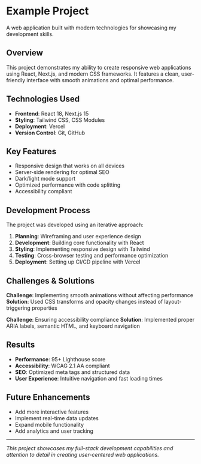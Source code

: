 # Example Project

A web application built with modern technologies for showcasing my development skills.

## Overview

This project demonstrates my ability to create responsive web applications using React, Next.js, and modern CSS frameworks. It features a clean, user-friendly interface with smooth animations and optimal performance.

## Technologies Used

- **Frontend**: React 18, Next.js 15
- **Styling**: Tailwind CSS, CSS Modules
- **Deployment**: Vercel
- **Version Control**: Git, GitHub

## Key Features

- Responsive design that works on all devices
- Server-side rendering for optimal SEO
- Dark/light mode support
- Optimized performance with code splitting
- Accessibility compliant

## Development Process

The project was developed using an iterative approach:

1. **Planning**: Wireframing and user experience design
2. **Development**: Building core functionality with React
3. **Styling**: Implementing responsive design with Tailwind
4. **Testing**: Cross-browser testing and performance optimization
5. **Deployment**: Setting up CI/CD pipeline with Vercel

## Challenges & Solutions

**Challenge**: Implementing smooth animations without affecting performance
**Solution**: Used CSS transforms and opacity changes instead of layout-triggering properties

**Challenge**: Ensuring accessibility compliance
**Solution**: Implemented proper ARIA labels, semantic HTML, and keyboard navigation

## Results

- **Performance**: 95+ Lighthouse score
- **Accessibility**: WCAG 2.1 AA compliant
- **SEO**: Optimized meta tags and structured data
- **User Experience**: Intuitive navigation and fast loading times

## Future Enhancements

- Add more interactive features
- Implement real-time data updates
- Expand mobile functionality
- Add analytics and user tracking

---

*This project showcases my full-stack development capabilities and attention to detail in creating user-centered web applications.*
